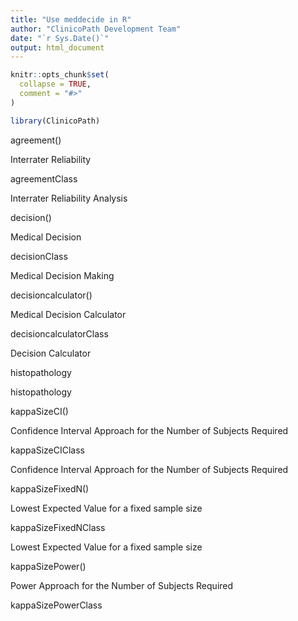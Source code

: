 ```yaml
---
title: "Use meddecide in R"
author: "ClinicoPath Development Team"
date: "`r Sys.Date()`"
output: html_document
---
```


```r
knitr::opts_chunk$set(
  collapse = TRUE,
  comment = "#>"
)
```

```r
library(ClinicoPath)
```


agreement()
	

Interrater Reliability

agreementClass
	

Interrater Reliability Analysis

decision()
	

Medical Decision

decisionClass
	

Medical Decision Making

decisioncalculator()
	

Medical Decision Calculator

decisioncalculatorClass
	

Decision Calculator

histopathology
	

histopathology

kappaSizeCI()
	

Confidence Interval Approach for the Number of Subjects Required

kappaSizeCIClass
	

Confidence Interval Approach for the Number of Subjects Required

kappaSizeFixedN()
	

Lowest Expected Value for a fixed sample size

kappaSizeFixedNClass
	

Lowest Expected Value for a fixed sample size

kappaSizePower()
	

Power Approach for the Number of Subjects Required

kappaSizePowerClass 


